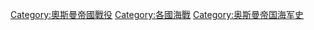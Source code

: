[[Category:奧斯曼帝國戰役|Category:奧斯曼帝國戰役]]
[[Category:各國海戰|Category:各國海戰]]
[[Category:奥斯曼帝国海军史|Category:奥斯曼帝国海军史]]